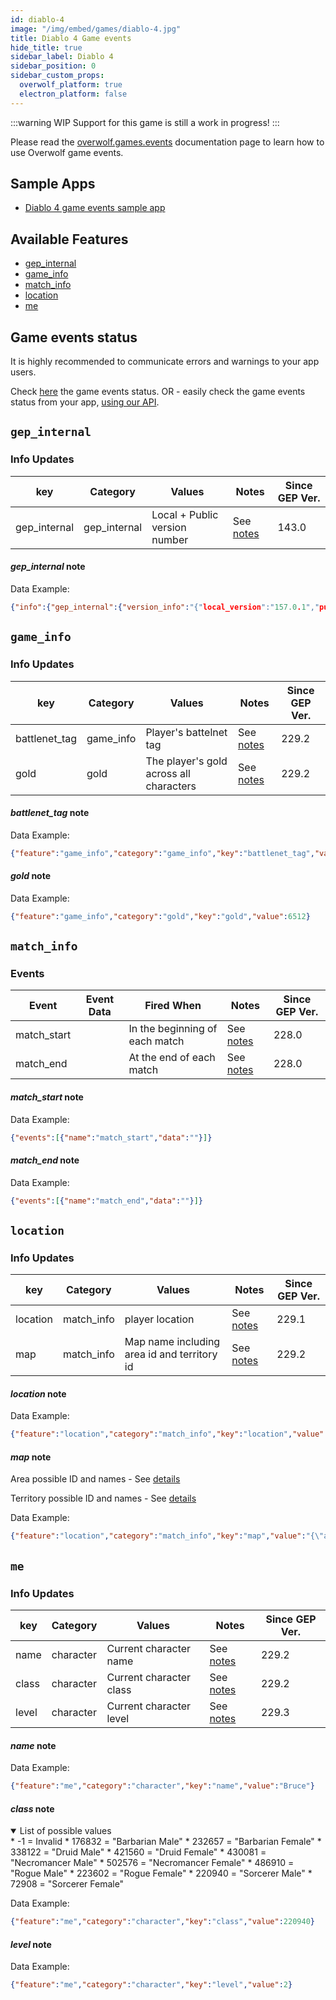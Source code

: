 ```yaml
---
id: diablo-4
image: "/img/embed/games/diablo-4.jpg"
title: Diablo 4 Game events
hide_title: true
sidebar_label: Diablo 4
sidebar_position: 0
sidebar_custom_props:
  overwolf_platform: true
  electron_platform: false
---
```


:::warning WIP
Support for this game is still a work in progress!
:::

<!-- GENERATED USING /scripts/generate.js -->

<head>
  <meta name="keywords" content="API for Diablo 4, Diablo 4 API, SDK for Diablo 4, Diablo 4 SDK"/>
</head>

<GameInfo gameId={22700} page="docs" />

Please read the [overwolf.games.events](../events) documentation page to learn how to use Overwolf game events.

## Sample Apps
* [Diablo 4 game events sample app](https://github.com/overwolf/events-sample-app)

## Available Features

* [gep_internal](#gep_internal)
* [game_info](#game_info)
* [match_info](#match_info)
* [location](#location)
* [me](#me)

## Game events status

It is highly recommended to communicate errors and warnings to your app users. 

Check [here](/status/) the game events status. OR -  easily check the game events status from your app, [using our API](/topics/using-events/how-to-check-events-status-from-app).

## `gep_internal`

### Info Updates

key          | Category    | Values                    | Notes                 | Since GEP Ver. |
------------ | ------------| ------------------------- | --------------------- | ------------- | 
gep_internal | gep_internal| Local + Public version number|See [notes](#gep_internal-note)|   143.0       |

#### *gep_internal* note

Data Example:

```json
{"info":{"gep_internal":{"version_info":"{"local_version":"157.0.1","public_version":"157.0.1","is_updated":true}"}},"feature":"gep_internal"}
```

## `game_info`

### Info Updates

key          | Category    | Values                    | Notes                 | Since GEP Ver. |
------------ | ------------| ------------------------- | --------------------- | ------------- | 
battlenet_tag | game_info   | Player's battelnet tag  |  See [notes](#battlenet_tag-note) |   229.2 
gold | gold   | The player's gold across all characters  |  See [notes](#gold-note) |   229.2 


#### *battlenet_tag* note

Data Example:

```json
{"feature":"game_info","category":"game_info","key":"battlenet_tag","value":"OverTheTop#2100"}
```

#### *gold* note

Data Example:

```json
{"feature":"game_info","category":"gold","key":"gold","value":6512}
```


## `match_info`

### Events

Event       | Event Data   | Fired When    | Notes                                  | Since GEP Ver. |
------------| -------------| --------------| -------------------------------------- | ---------------|
match_start |   | In the beginning of each match              | See [notes](#match_start-note) |      228.0      |
match_end |   | At the end of each match              | See [notes](#match_end-note) |      228.0      |


#### *match_start* note

Data Example:

```json
{"events":[{"name":"match_start","data":""}]}
```

#### *match_end* note

Data Example:

```json
{"events":[{"name":"match_end","data":""}]}
```

## `location`

### Info Updates

key          | Category    | Values                    | Notes                 | Since GEP Ver. |
------------ | ------------| ------------------------- | --------------------- | ------------- | 
location | match_info   | player location  |  See [notes](#location-note) |   229.1 
map | match_info   | Map name including area id and territory id|  See [notes](#map-note) |   229.2

#### *location* note

Data Example:

```json
{"feature":"location","category":"match_info","key":"location","value":"{\"x\" : -1001.76,\"y\" : 133.699,\"z\" : 77.6396}"}
```

#### *map* note

Area possible ID and names - See [details](pathname:///data/games/events/diablo-4/area_names.txt)

Territory possible ID and names - See [details](pathname:///data/games/events/diablo-4/territory_names.txt)

Data Example:

```json
{"feature":"location","category":"match_info","key":"map","value":"{\"area\" : 448837,\"territory\" : 445427}"}
```

## `me`

### Info Updates

key          | Category    | Values                    | Notes                 | Since GEP Ver. |
------------ | ------------| ------------------------- | --------------------- | ------------- | 
name | character   | Current character name |  See [notes](#name-note) |   229.2
class | character   | Current character class |  See [notes](#class-note) |   229.2
level | character   | Current character level |  See [notes](#level-note) |   229.3

#### *name* note

Data Example:

```json
{"feature":"me","category":"character","key":"name","value":"Bruce"}
```

#### *class* note

<details open>
<summary>List of possible values</summary>
* -1	= Invalid
* 176832 = "Barbarian Male"
* 232657 = "Barbarian Female"
* 338122 = "Druid Male"
* 421560 = "Druid Female"
* 430081 = "Necromancer Male"
* 502576 = "Necromancer Female"
* 486910 = "Rogue Male"
* 223602 = "Rogue Female"
* 220940 = "Sorcerer Male"
* 72908 = "Sorcerer Female"
</details>


Data Example:

```json
{"feature":"me","category":"character","key":"class","value":220940}
```

#### *level* note

Data Example:

```json
{"feature":"me","category":"character","key":"level","value":2}
```